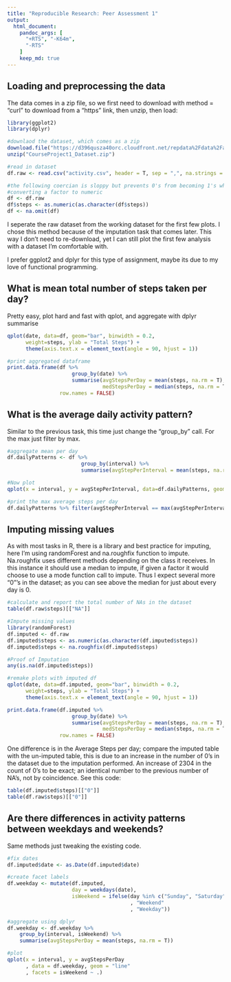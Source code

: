 ```yaml
---
title: "Reproducible Research: Peer Assessment 1"
output: 
  html_document:
    pandoc_args: [
      "+RTS", "-K64m",
      "-RTS"
    ]
    keep_md: true
---
```



## Loading and preprocessing the data
The data comes in a zip file, so we first need to download with method = "curl"
to download from a "https" link, then unzip, then load:
```r
library(ggplot2)
library(dplyr)

#downlaod the dataset, which comes as a zip
download.file("https://d396qusza40orc.cloudfront.net/repdata%2Fdata%2Factivity.zip", "CourseProject1_Dataset.zip", method = "curl")
unzip("CourseProject1_Dataset.zip")

#read in dataset
df.raw <- read.csv("activity.csv", header = T, sep = ",", na.strings = c(""))

#the following coercian is sloppy but prevents 0's from becoming 1's when
#converting a factor to numeric
df <- df.raw
df$steps <- as.numeric(as.character(df$steps))
df <- na.omit(df)
```
I seperate the raw dataset from the working dataset for the first few plots. I
chose this method because of the imputation task that comes later. This way I
don't need to re-download, yet I can still plot the first few analysis with a 
dataset I'm comfortable with.

I prefer ggplot2 and dplyr for this type of assignment, maybe its due to my love
of functional programming.

## What is mean total number of steps taken per day?
Pretty easy, plot hard and fast with qplot, and aggregate with dplyr summarise
```r
qplot(date, data=df, geom="bar", binwidth = 0.2,
      weight=steps, ylab = "Total Steps") + 
      theme(axis.text.x = element_text(angle = 90, hjust = 1))

#print aggregated dataframe
print.data.frame(df %>% 
                     group_by(date) %>%
                     summarise(avgStepsPerDay = mean(steps, na.rm = T), 
                               medStepsPerDay = median(steps, na.rm = T)),
                 row.names = FALSE)
```

## What is the average daily activity pattern?
Similar to the previous task, this time just change the "group_by" call.
For the max just filter by max.
```r
#aggregate mean per day
df.dailyPatterns <- df %>%
                        group_by(interval) %>%
                        summarise(avgStepPerInterval = mean(steps, na.rm = T))

#Now plot
qplot(x = interval, y = avgStepPerInterval, data=df.dailyPatterns, geom = "point")

#print the max average steps per day
df.dailyPatterns %>% filter(avgStepPerInterval == max(avgStepPerInterval))
```

## Imputing missing values
As with most tasks in R, there is a library and best practice for imputing,
here I'm using randomForest and na.roughfix function to impute. Na.roughfix
uses different methods depending on the class it receives. In this instance it
should use a median to impute, if given a factor it would choose to use a mode
function call to impute. Thus I expect several more "0"'s in the dataset; as you
can see above the median for just about every day is 0.
```r
#calculate and report the total number of NAs in the dataset
table(df.raw$steps)[["NA"]]

#Impute missing values
library(randomForest)
df.imputed <- df.raw
df.imputed$steps <- as.numeric(as.character(df.imputed$steps))
df.imputed$steps <- na.roughfix(df.imputed$steps)

#Proof of Imputation
any(is.na(df.imputed$steps))

#remake plots with imputed df
qplot(date, data=df.imputed, geom="bar", binwidth = 0.2,
      weight=steps, ylab = "Total Steps") + 
      theme(axis.text.x = element_text(angle = 90, hjust = 1))

print.data.frame(df.imputed %>% 
                     group_by(date) %>%
                     summarise(avgStepsPerDay = mean(steps, na.rm = T), 
                               medStepsPerDay = median(steps, na.rm = T)),
                 row.names = FALSE)
```

One difference is in the Average Steps per day; compare the imputed table
with the un-imputed table, this is due to an increase in the number of 0's in
the dataset due to the imputation performed. An increase of 2304 in the count of
0's to be exact; an identical number to the previous number of NA's, not by
coincidence. See this code:

```r
table(df.imputed$steps)[["0"]]
table(df.raw$steps)[["0"]]
```

## Are there differences in activity patterns between weekdays and weekends?
Same methods just tweaking the existing code.
```r
#fix dates
df.imputed$date <- as.Date(df.imputed$date)

#create facet labels
df.weekday <- mutate(df.imputed, 
                     day = weekdays(date),
                     isWeekend = ifelse(day %in% c("Sunday", "Saturday")
                                        , "Weekend"
                                        , "Weekday"))

#aggregate using dplyr
df.weekday <- df.weekday %>%
    group_by(interval, isWeekend) %>% 
    summarise(avgStepsPerDay = mean(steps, na.rm = T))

#plot
qplot(x = interval, y = avgStepsPerDay
      , data = df.weekday, geom = "line"
      , facets = isWeekend ~ .)
```